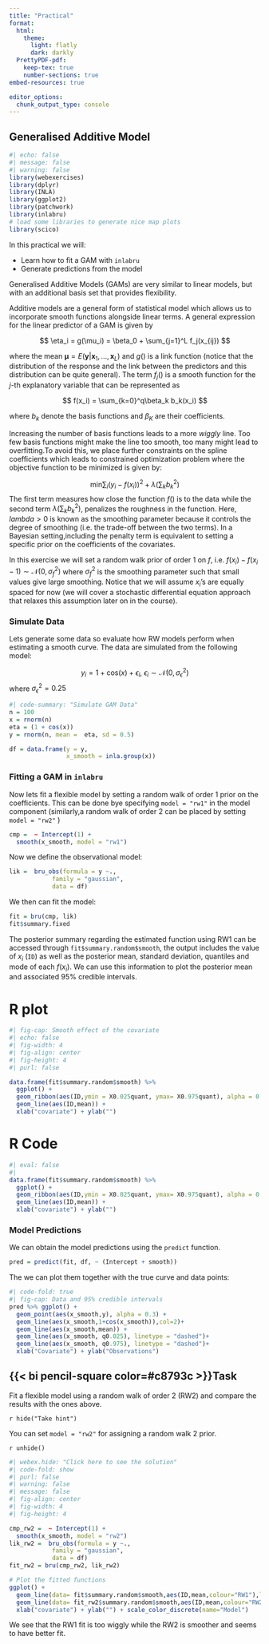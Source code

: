 ```yaml
---
title: "Practical"
format: 
  html:
    theme:
      light: flatly
      dark: darkly
  PrettyPDF-pdf:
    keep-tex: true
    number-sections: true
embed-resources: true

editor_options: 
  chunk_output_type: console
---
```


## Generalised Additive Model {#sec-gam_ex}

```r
#| echo: false
#| message: false
#| warning: false
library(webexercises)
library(dplyr)
library(INLA)
library(ggplot2)
library(patchwork)
library(inlabru)     
# load some libraries to generate nice map plots
library(scico)
```

In this practical we will:

-   Learn how to fit a GAM with `inlabru`
-   Generate predictions from the model

Generalised Additive Models (GAMs) are very similar to linear models, but with an additional basis set that provides flexibility.

Additive models are a general form of statistical model which allows us to incorporate smooth functions alongside linear terms. A general expression for the linear predictor of a GAM is given by

$$
\eta_i = g(\mu_i) = \beta_0 + \sum_{j=1}^L f_j(x_{ij}) 
$$

where the mean $\pmb{\mu} = E(\mathbf{y}|\mathbf{x}_1,\ldots,\mathbf{x}_L)$ and $g()$ is a link function (notice that the distribution of the response and the link between the predictors and this distribution can be quite general). The term $f_j()$ is a smooth function for the *j*-th explanatory variable that can be represented as

$$
f(x_i) = \sum_{k=0}^q\beta_k b_k(x_i)
$$

where $b_k$ denote the basis functions and $\beta_K$ are their coefficients.

Increasing the number of basis functions leads to a more *wiggly* line. Too few basis functions might make the line too smooth, too many might lead to overfitting.To avoid this, we place further constraints on the spline coefficients which leads to constrained optimization problem where the objective function to be minimized is given by:

$$
\mathrm{min}\sum_i(y_i-f(x_i))^2 + \lambda(\sum_kb^2_k)
$$ The first term measures how close the function $f()$ is to the data while the second term $\lambda(\sum_kb^2_k)$, penalizes the roughness in the function. Here, $lambda >0$ is known as the smoothing parameter because it controls the degree of smoothing (i.e. the trade-off between the two terms). In a Bayesian setting,including the penalty term is equivalent to setting a specific prior on the coefficients of the covariates.

In this exercise we will set a random walk prior of order 1 on $f$, i.e. $f(x_i)-f(x_i-1) \sim \mathcal{N}(0,\sigma^2_f)$ where $\sigma_f^2$ is the smoothing parameter such that small values give large smoothing. Notice that we will assume $x_i$'s are equally spaced for now (we will cover a stochastic differential equation approach that relaxes this assumption later on in the course).

### Simulate Data

Lets generate some data so evaluate how RW models perform when estimating a smooth curve. The data are simulated from the following model:

$$
y_i = 1 + \mathrm{cos}(x) + \epsilon_i, ~ \epsilon_i \sim \mathcal{N}(0,\sigma^2_\epsilon)
$$ where $\sigma_\epsilon^2 = 0.25$

```r
#| code-summary: "Simulate GAM Data"
n = 100
x = rnorm(n)
eta = (1 + cos(x))
y = rnorm(n, mean =  eta, sd = 0.5)

df = data.frame(y = y, 
                x_smooth = inla.group(x))  

```

### Fitting a GAM in `inlabru`

Now lets fit a flexible model by setting a random walk of order 1 prior on the coefficients. This can be done bye specifying `model = "rw1"` in the model component (similarly,a random walk of order 2 can be placed by setting `model = "rw2"` )

```r
cmp =  ~ Intercept(1) + 
  smooth(x_smooth, model = "rw1")
```

Now we define the observational model:

```r
lik =  bru_obs(formula = y ~.,
            family = "gaussian",
            data = df)
```

We then can fit the model:

```r
fit = bru(cmp, lik)
fit$summary.fixed
```

The posterior summary regarding the estimated function using RW1 can be accessed through `fit$summary.random$smooth`, the output includes the value of $x_i$ (`ID`) as well as the posterior mean, standard deviation, quantiles and mode of each $f(x_i)$. We can use this information to plot the posterior mean and associated 95% credible intervals.

::: panel-tabset
# R plot

```r
#| fig-cap: Smooth effect of the covariate
#| echo: false
#| fig-width: 4
#| fig-align: center
#| fig-height: 4
#| purl: false

data.frame(fit$summary.random$smooth) %>% 
  ggplot() + 
  geom_ribbon(aes(ID,ymin = X0.025quant, ymax= X0.975quant), alpha = 0.5) + 
  geom_line(aes(ID,mean)) + 
  xlab("covariate") + ylab("")
```

# R Code

```r
#| eval: false
#| 
data.frame(fit$summary.random$smooth) %>% 
  ggplot() + 
  geom_ribbon(aes(ID,ymin = X0.025quant, ymax= X0.975quant), alpha = 0.5) + 
  geom_line(aes(ID,mean)) + 
  xlab("covariate") + ylab("")
```
:::


### Model Predictions

We can obtain the model predictions using the `predict` function. 


```r
pred = predict(fit, df, ~ (Intercept + smooth))
```

The we can plot them together with the true curve and data points:

```r
#| code-fold: true
#| fig-cap: Data and 95% credible intervals
pred %>% ggplot() + 
  geom_point(aes(x_smooth,y), alpha = 0.3) +
  geom_line(aes(x_smooth,1+cos(x_smooth)),col=2)+
  geom_line(aes(x_smooth,mean)) +
  geom_line(aes(x_smooth, q0.025), linetype = "dashed")+
  geom_line(aes(x_smooth, q0.975), linetype = "dashed")+
  xlab("Covariate") + ylab("Observations")
```



::: {.callout-warning icon="false"}
## {{< bi pencil-square color=#c8793c >}}Task

Fit a flexible model using a random walk of order 2 (RW2) and compare the results with the ones above.


`r hide("Take hint")`

You can set `model = "rw2"` for assigning a random walk 2 prior.


`r unhide()`

```r
#| webex.hide: "Click here to see the solution"
#| code-fold: show
#| purl: false
#| warning: false
#| message: false
#| fig-align: center
#| fig-width: 4
#| fig-height: 4

cmp_rw2 =  ~ Intercept(1) + 
  smooth(x_smooth, model = "rw2")
lik_rw2 =  bru_obs(formula = y ~.,
            family = "gaussian",
            data = df)
fit_rw2 = bru(cmp_rw2, lik_rw2)

# Plot the fitted functions
ggplot() + 
  geom_line(data= fit$summary.random$smooth,aes(ID,mean,colour="RW1"),lty=2) + 
  geom_line(data= fit_rw2$summary.random$smooth,aes(ID,mean,colour="RW2")) + 
  xlab("covariate") + ylab("") + scale_color_discrete(name="Model")

```

We see that the RW1 fit is too wiggly while the RW2 is smoother and  seems to have better fit.
:::

